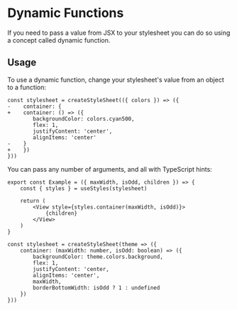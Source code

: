 
<Meta title="Guides / Styling / Dynamic Functions" />

# Dynamic Functions

If you need to pass a value from JSX to your stylesheet you can do so using a concept called dynamic function.

## Usage

To use a dynamic function, change your stylesheet's value from an object to a function:

```tsx
const stylesheet = createStyleSheet(({ colors }) => ({
-    container: {
+    container: () => ({
        backgroundColor: colors.cyan500,
        flex: 1,
        justifyContent: 'center',
        alignItems: 'center'
-    }
+    })
}))
```

You can pass any number of arguments, and all with TypeScript hints:

```tsx
export const Example = ({ maxWidth, isOdd, children }) => {
    const { styles } = useStyles(stylesheet)

    return (
        <View style={styles.container(maxWidth, isOdd)}>
            {children}
        </View>
    )
}

const stylesheet = createStyleSheet(theme => ({
    container: (maxWidth: number, isOdd: boolean) => ({
        backgroundColor: theme.colors.background,
        flex: 1,
        justifyContent: 'center,
        alignItems: 'center',
        maxWidth,
        borderBottomWidth: isOdd ? 1 : undefined
    })
}))
```
